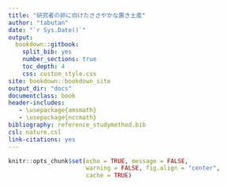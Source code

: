 ```yaml
--- 
title: "研究者の卵に向けたささやかな置き土産"
author: "tabutan"
date: "`r Sys.Date()`"
output: 
  bookdown::gitbook:
    split_bib: yes  
    number_sections: true   
    toc_depth: 4 
    css: custom_style.css   
site: bookdown::bookdown_site  
output_dir: "docs"  
documentclass: book  
header-includes:
   - \usepackage{amsmath}
   - \usepackage{nccmath}
bibliography: reference_studymethod.bib   
csl: nature.csl
link-citations: yes
---
```


```r
knitr::opts_chunk$set(echo = TRUE, message = FALSE,
                      warning = FALSE, fig.align = "center",
                      cache = TRUE)
```

